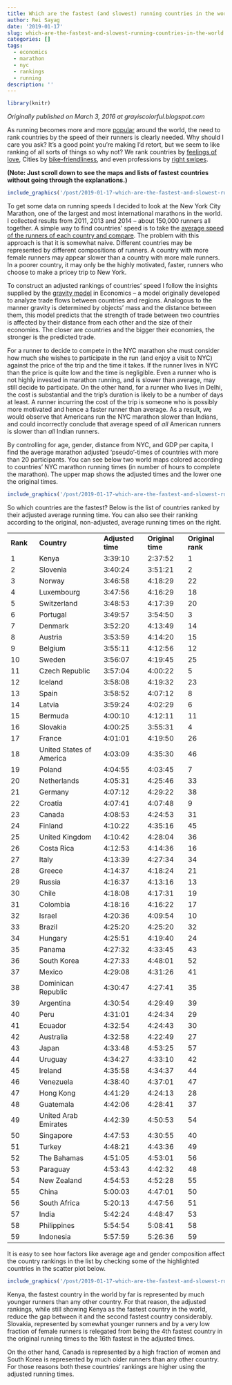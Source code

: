 ```yaml
---
title: Which are the fastest (and slowest) running countries in the world?
author: Rei Sayag
date: '2019-01-17'
slug: which-are-the-fastest-and-slowest-running-countries-in-the-world
categories: []
tags:
  - economics
  - marathon
  - nyc
  - rankings
  - running
description: ''
---
```


```r

library(knitr)

```

*Originally published on March 3, 2016 at grayiscolorful.blogspot.com*


As running becomes more and more <a href="http://www.runnersworld.com/newswire/the-half-marathons-amazing-growth-in-3-charts" target="_blank">popular</a> around the world, the need to rank countries by the speed of their runners is clearly needed. Why should I care you ask? It's a good point you're making I'd retort, but we seem to like ranking of all sorts of things so why not? We rank countries by&nbsp;<a href="http://www.brookings.edu/research/opinions/2013/02/14-economics-of-love-wolfers" target="_blank">feelings of love</a>, Cities by&nbsp;<a href="http://www.businessinsider.com/the-worlds-20-most-bike-friendly-cities-2013-4?op=1" target="_blank">bike-friendliness</a>, and even professions by&nbsp;<a href="http://www.runnersworld.com/newswire/the-half-marathons-amazing-growth-in-3-charts" target="_blank">right swipes</a>.

<span style="font-weight: bold;">(Note: Just scroll down to see the maps and lists of fastest countries without going through&nbsp;</span><span style="font-weight: bold;">the explanations.) &nbsp;</span>


```r

include_graphics('/post/2019-01-17-which-are-the-fastest-and-slowest-running-countries-in-the-world_files/marathon.jpg')

```

To get some data on running speeds I decided to look at the New York City Marathon, one of the largest and most international marathons in the world. I collected results from 2011, 2013 and 2014 -- about 150,000 runners all together. A simple way to find countries' speed is to take the <a href="http://runrepeat.com/research-marathon-performance-across-nations" target="_blank">average speed of the runners of each country and compare</a>. The problem with this approach is that it is somewhat naive. Different countries may be represented by different compositions of runners. A country with more female runners may appear slower than a country with more male runners. In a poorer country, it may only be the highly motivated, faster, runners who choose to make a pricey trip to New York.&nbsp;

To construct an adjusted rankings of countries' speed I follow the insights supplied by the <a href="https://en.wikipedia.org/wiki/Gravity_model_of_trade" target="_blank">gravity model</a>&nbsp;in Economics -- a model originally developed to analyze trade flows between countries and regions. Analogous to the manner gravity is determined by objects' mass and the distance between them, this model predicts that the strength of trade between two countries is affected by their distance from each other and the size of their economies. The closer are countries and the bigger their economies, the stronger is the predicted trade.

For a runner to decide to compete in the NYC marathon she must consider how much she wishes to participate in the run (and enjoy a visit to NYC) against the price of the trip and the time it takes. If the runner lives in NYC than the price is quite low and the time is negligible. Even a runner who is not highly invested in marathon running, and is slower than average, may still decide to participate. On the other hand, for a runner who lives in Delhi, the cost is substantial and the trip's duration is likely to be a number of days at least. A runner incurring the cost of the trip is someone who is possibly more motivated and hence a faster runner than average. As a result, we would observe that Americans run the NYC marathon slower than Indians, and could incorrectly conclude that average speed of <i>all</i>&nbsp;American runners is slower than <i>all</i>&nbsp;Indian runners.

By controlling for age, gender, distance from NYC, and GDP per capita, I find the average marathon adjusted 'pseudo'-times of countries with more than 20 participants. You can see below two world maps colored according to countries' NYC marathon running times (in number of hours to complete the marathon). The upper map shows the&nbsp;adjusted times and the lower one the original times.

```r

include_graphics('/post/2019-01-17-which-are-the-fastest-and-slowest-running-countries-in-the-world_files/maps_of_time.png')

```

So which countries are the fastest? Below is the list of countries ranked by their adjusted average running time. You can also see their ranking according to the original, non-adjusted, average running times on the right.

<!--html_preserve-->
<table>
<tbody>
<tr>
                    <td style="min-width: 50px;"><b>Rank</b></td>
                    <td style="min-width: 50px;"><b>Country</b></td>
                    <td style="min-width: 50px;"><b>Adjusted time</b></td>
                    <td style="min-width: 50px;"><b>Original time</b></td>
                    <td style="min-width: 50px;"><b>Original rank</b></td>
                </tr>
<tr>
                    <td style="min-width: 50px;">1</td>
                    <td style="min-width: 50px;">Kenya</td>
                    <td style="min-width: 50px;">3:39:10</td>
                    <td style="min-width: 50px;">2:37:52</td>
                    <td style="min-width: 50px;">1</td>
                </tr>
<tr>
                    <td style="min-width: 50px;">2</td>
                    <td style="min-width: 50px;">Slovenia</td>
                    <td style="min-width: 50px;">3:40:24</td>
                    <td style="min-width: 50px;">3:51:21</td>
                    <td style="min-width: 50px;">2</td>
                </tr>
<tr>
                    <td style="min-width: 50px;">3</td>
                    <td style="min-width: 50px;">Norway</td>
                    <td style="min-width: 50px;">3:46:58</td>
                    <td style="min-width: 50px;">4:18:29</td>
                    <td style="min-width: 50px;">22</td>
                </tr>
<tr>
                    <td style="min-width: 50px;">4</td>
                    <td style="min-width: 50px;">Luxembourg</td>
                    <td style="min-width: 50px;">3:47:56</td>
                    <td style="min-width: 50px;">4:16:29</td>
                    <td style="min-width: 50px;">18</td>
                </tr>
<tr>
                    <td style="min-width: 50px;">5</td>
                    <td style="min-width: 50px;">Switzerland</td>
                    <td style="min-width: 50px;">3:48:53</td>
                    <td style="min-width: 50px;">4:17:39</td>
                    <td style="min-width: 50px;">20</td>
                </tr>
<tr>
                    <td style="min-width: 50px;">6</td>
                    <td style="min-width: 50px;">Portugal</td>
                    <td style="min-width: 50px;">3:49:57</td>
                    <td style="min-width: 50px;">3:54:50</td>
                    <td style="min-width: 50px;">3</td>
                </tr>
<tr>
                    <td style="min-width: 50px;">7</td>
                    <td style="min-width: 50px;">Denmark</td>
                    <td style="min-width: 50px;">3:52:20</td>
                    <td style="min-width: 50px;">4:13:49</td>
                    <td style="min-width: 50px;">14</td>
                </tr>
<tr>
                    <td style="min-width: 50px;">8</td>
                    <td style="min-width: 50px;">Austria</td>
                    <td style="min-width: 50px;">3:53:59</td>
                    <td style="min-width: 50px;">4:14:20</td>
                    <td style="min-width: 50px;">15</td>
                </tr>
<tr>
                    <td style="min-width: 50px;">9</td>
                    <td style="min-width: 50px;">Belgium</td>
                    <td style="min-width: 50px;">3:55:11</td>
                    <td style="min-width: 50px;">4:12:56</td>
                    <td style="min-width: 50px;">12</td>
                </tr>
<tr>
                    <td style="min-width: 50px;">10</td>
                    <td style="min-width: 50px;">Sweden</td>
                    <td style="min-width: 50px;">3:56:07</td>
                    <td style="min-width: 50px;">4:19:45</td>
                    <td style="min-width: 50px;">25</td>
                </tr>
<tr>
                    <td style="min-width: 50px;">11</td>
                    <td style="min-width: 50px;">Czech Republic</td>
                    <td style="min-width: 50px;">3:57:04</td>
                    <td style="min-width: 50px;">4:00:22</td>
                    <td style="min-width: 50px;">5</td>
                </tr>
<tr>
                    <td style="min-width: 50px;">12</td>
                    <td style="min-width: 50px;">Iceland</td>
                    <td style="min-width: 50px;">3:58:08</td>
                    <td style="min-width: 50px;">4:19:32</td>
                    <td style="min-width: 50px;">23</td>
                </tr>
<tr>
                    <td style="min-width: 50px;">13</td>
                    <td style="min-width: 50px;">Spain</td>
                    <td style="min-width: 50px;">3:58:52</td>
                    <td style="min-width: 50px;">4:07:12</td>
                    <td style="min-width: 50px;">8</td>
                </tr>
<tr>
                    <td style="min-width: 50px;">14</td>
                    <td style="min-width: 50px;">Latvia</td>
                    <td style="min-width: 50px;">3:59:24</td>
                    <td style="min-width: 50px;">4:02:29</td>
                    <td style="min-width: 50px;">6</td>
                </tr>
<tr>
                    <td style="min-width: 50px;">15</td>
                    <td style="min-width: 50px;">Bermuda</td>
                    <td style="min-width: 50px;">4:00:10</td>
                    <td style="min-width: 50px;">4:12:11</td>
                    <td style="min-width: 50px;">11</td>
                </tr>
<tr>
                    <td style="min-width: 50px;">16</td>
                    <td style="min-width: 50px;">Slovakia</td>
                    <td style="min-width: 50px;">4:00:25</td>
                    <td style="min-width: 50px;">3:55:31</td>
                    <td style="min-width: 50px;">4</td>
                </tr>
<tr>
                    <td style="min-width: 50px;">17</td>
                    <td style="min-width: 50px;">France</td>
                    <td style="min-width: 50px;">4:01:01</td>
                    <td style="min-width: 50px;">4:19:50</td>
                    <td style="min-width: 50px;">26</td>
                </tr>
<tr>
                    <td style="min-width: 50px;">18</td>
                    <td style="min-width: 50px;">United States of America</td>
                    <td style="min-width: 50px;">4:03:09</td>
                    <td style="min-width: 50px;">4:35:30</td>
                    <td style="min-width: 50px;">46</td>
                </tr>
<tr>
                    <td style="min-width: 50px;">19</td>
                    <td style="min-width: 50px;">Poland</td>
                    <td style="min-width: 50px;">4:04:55</td>
                    <td style="min-width: 50px;">4:03:45</td>
                    <td style="min-width: 50px;">7</td>
                </tr>
<tr>
                    <td style="min-width: 50px;">20</td>
                    <td style="min-width: 50px;">Netherlands</td>
                    <td style="min-width: 50px;">4:05:31</td>
                    <td style="min-width: 50px;">4:25:46</td>
                    <td style="min-width: 50px;">33</td>
                </tr>
<tr>
                    <td style="min-width: 50px;">21</td>
                    <td style="min-width: 50px;">Germany</td>
                    <td style="min-width: 50px;">4:07:12</td>
                    <td style="min-width: 50px;">4:29:22</td>
                    <td style="min-width: 50px;">38</td>
                </tr>
<tr>
                    <td style="min-width: 50px;">22</td>
                    <td style="min-width: 50px;">Croatia</td>
                    <td style="min-width: 50px;">4:07:41</td>
                    <td style="min-width: 50px;">4:07:48</td>
                    <td style="min-width: 50px;">9</td>
                </tr>
<tr>
                    <td style="min-width: 50px;">23</td>
                    <td style="min-width: 50px;">Canada</td>
                    <td style="min-width: 50px;">4:08:53</td>
                    <td style="min-width: 50px;">4:24:53</td>
                    <td style="min-width: 50px;">31</td>
                </tr>
<tr>
                    <td style="min-width: 50px;">24</td>
                    <td style="min-width: 50px;">Finland</td>
                    <td style="min-width: 50px;">4:10:22</td>
                    <td style="min-width: 50px;">4:35:16</td>
                    <td style="min-width: 50px;">45</td>
                </tr>
<tr>
                    <td style="min-width: 50px;">25</td>
                    <td style="min-width: 50px;">United Kingdom</td>
                    <td style="min-width: 50px;">4:10:42</td>
                    <td style="min-width: 50px;">4:28:04</td>
                    <td style="min-width: 50px;">36</td>
                </tr>
<tr>
                    <td style="min-width: 50px;">26</td>
                    <td style="min-width: 50px;">Costa Rica</td>
                    <td style="min-width: 50px;">4:12:53</td>
                    <td style="min-width: 50px;">4:14:36</td>
                    <td style="min-width: 50px;">16</td>
                </tr>
<tr>
                    <td style="min-width: 50px;">27</td>
                    <td style="min-width: 50px;">Italy</td>
                    <td style="min-width: 50px;">4:13:39</td>
                    <td style="min-width: 50px;">4:27:34</td>
                    <td style="min-width: 50px;">34</td>
                </tr>
<tr>
                    <td style="min-width: 50px;">28</td>
                    <td style="min-width: 50px;">Greece</td>
                    <td style="min-width: 50px;">4:14:37</td>
                    <td style="min-width: 50px;">4:18:24</td>
                    <td style="min-width: 50px;">21</td>
                </tr>
<tr>
                    <td style="min-width: 50px;">29</td>
                    <td style="min-width: 50px;">Russia</td>
                    <td style="min-width: 50px;">4:16:37</td>
                    <td style="min-width: 50px;">4:13:16</td>
                    <td style="min-width: 50px;">13</td>
                </tr>
<tr>
                    <td style="min-width: 50px;">30</td>
                    <td style="min-width: 50px;">Chile</td>
                    <td style="min-width: 50px;">4:18:08</td>
                    <td style="min-width: 50px;">4:17:31</td>
                    <td style="min-width: 50px;">19</td>
                </tr>
<tr>
                    <td style="min-width: 50px;">31</td>
                    <td style="min-width: 50px;">Colombia</td>
                    <td style="min-width: 50px;">4:18:16</td>
                    <td style="min-width: 50px;">4:16:22</td>
                    <td style="min-width: 50px;">17</td>
                </tr>
<tr>
                    <td style="min-width: 50px;">32</td>
                    <td style="min-width: 50px;">Israel</td>
                    <td style="min-width: 50px;">4:20:36</td>
                    <td style="min-width: 50px;">4:09:54</td>
                    <td style="min-width: 50px;">10</td>
                </tr>
<tr>
                    <td style="min-width: 50px;">33</td>
                    <td style="min-width: 50px;">Brazil</td>
                    <td style="min-width: 50px;">4:25:20</td>
                    <td style="min-width: 50px;">4:25:20</td>
                    <td style="min-width: 50px;">32</td>
                </tr>
<tr>
                    <td style="min-width: 50px;">34</td>
                    <td style="min-width: 50px;">Hungary</td>
                    <td style="min-width: 50px;">4:25:51</td>
                    <td style="min-width: 50px;">4:19:40</td>
                    <td style="min-width: 50px;">24</td>
                </tr>
<tr>
                    <td style="min-width: 50px;">35</td>
                    <td style="min-width: 50px;">Panama</td>
                    <td style="min-width: 50px;">4:27:32</td>
                    <td style="min-width: 50px;">4:33:45</td>
                    <td style="min-width: 50px;">43</td>
                </tr>
<tr>
                    <td style="min-width: 50px;">36</td>
                    <td style="min-width: 50px;">South Korea</td>
                    <td style="min-width: 50px;">4:27:33</td>
                    <td style="min-width: 50px;">4:48:01</td>
                    <td style="min-width: 50px;">52</td>
                </tr>
<tr>
                    <td style="min-width: 50px;">37</td>
                    <td style="min-width: 50px;">Mexico</td>
                    <td style="min-width: 50px;">4:29:08</td>
                    <td style="min-width: 50px;">4:31:26</td>
                    <td style="min-width: 50px;">41</td>
                </tr>
<tr>
                    <td style="min-width: 50px;">38</td>
                    <td style="min-width: 50px;">Dominican Republic</td>
                    <td style="min-width: 50px;">4:30:47</td>
                    <td style="min-width: 50px;">4:27:41</td>
                    <td style="min-width: 50px;">35</td>
                </tr>
<tr>
                    <td style="min-width: 50px;">39</td>
                    <td style="min-width: 50px;">Argentina</td>
                    <td style="min-width: 50px;">4:30:54</td>
                    <td style="min-width: 50px;">4:29:49</td>
                    <td style="min-width: 50px;">39</td>
                </tr>
<tr>
                    <td style="min-width: 50px;">40</td>
                    <td style="min-width: 50px;">Peru</td>
                    <td style="min-width: 50px;">4:31:01</td>
                    <td style="min-width: 50px;">4:24:34</td>
                    <td style="min-width: 50px;">29</td>
                </tr>
<tr>
                    <td style="min-width: 50px;">41</td>
                    <td style="min-width: 50px;">Ecuador</td>
                    <td style="min-width: 50px;">4:32:54</td>
                    <td style="min-width: 50px;">4:24:43</td>
                    <td style="min-width: 50px;">30</td>
                </tr>
<tr>
                    <td style="min-width: 50px;">42</td>
                    <td style="min-width: 50px;">Australia</td>
                    <td style="min-width: 50px;">4:32:58</td>
                    <td style="min-width: 50px;">4:22:49</td>
                    <td style="min-width: 50px;">27</td>
                </tr>
<tr>
                    <td style="min-width: 50px;">43</td>
                    <td style="min-width: 50px;">Japan</td>
                    <td style="min-width: 50px;">4:33:48</td>
                    <td style="min-width: 50px;">4:53:25</td>
                    <td style="min-width: 50px;">57</td>
                </tr>
<tr>
                    <td style="min-width: 50px;">44</td>
                    <td style="min-width: 50px;">Uruguay</td>
                    <td style="min-width: 50px;">4:34:27</td>
                    <td style="min-width: 50px;">4:33:10</td>
                    <td style="min-width: 50px;">42</td>
                </tr>
<tr>
                    <td style="min-width: 50px;">45</td>
                    <td style="min-width: 50px;">Ireland</td>
                    <td style="min-width: 50px;">4:35:58</td>
                    <td style="min-width: 50px;">4:34:37</td>
                    <td style="min-width: 50px;">44</td>
                </tr>
<tr>
                    <td style="min-width: 50px;">46</td>
                    <td style="min-width: 50px;">Venezuela</td>
                    <td style="min-width: 50px;">4:38:40</td>
                    <td style="min-width: 50px;">4:37:01</td>
                    <td style="min-width: 50px;">47</td>
                </tr>
<tr>
                    <td style="min-width: 50px;">47</td>
                    <td style="min-width: 50px;">Hong Kong</td>
                    <td style="min-width: 50px;">4:41:29</td>
                    <td style="min-width: 50px;">4:24:13</td>
                    <td style="min-width: 50px;">28</td>
                </tr>
<tr>
                    <td style="min-width: 50px;">48</td>
                    <td style="min-width: 50px;">Guatemala</td>
                    <td style="min-width: 50px;">4:42:06</td>
                    <td style="min-width: 50px;">4:28:41</td>
                    <td style="min-width: 50px;">37</td>
                </tr>
<tr>
                    <td style="min-width: 50px;">49</td>
                    <td style="min-width: 50px;">United Arab Emirates</td>
                    <td style="min-width: 50px;">4:42:39</td>
                    <td style="min-width: 50px;">4:50:53</td>
                    <td style="min-width: 50px;">54</td>
                </tr>
<tr>
                    <td style="min-width: 50px;">50</td>
                    <td style="min-width: 50px;">Singapore</td>
                    <td style="min-width: 50px;">4:47:53</td>
                    <td style="min-width: 50px;">4:30:55</td>
                    <td style="min-width: 50px;">40</td>
                </tr>
<tr>
                    <td style="min-width: 50px;">51</td>
                    <td style="min-width: 50px;">Turkey</td>
                    <td style="min-width: 50px;">4:48:21</td>
                    <td style="min-width: 50px;">4:43:36</td>
                    <td style="min-width: 50px;">49</td>
                </tr>
<tr>
                    <td style="min-width: 50px;">52</td>
                    <td style="min-width: 50px;">The Bahamas</td>
                    <td style="min-width: 50px;">4:51:05</td>
                    <td style="min-width: 50px;">4:53:01</td>
                    <td style="min-width: 50px;">56</td>
                </tr>
<tr>
                    <td style="min-width: 50px;">53</td>
                    <td style="min-width: 50px;">Paraguay</td>
                    <td style="min-width: 50px;">4:53:43</td>
                    <td style="min-width: 50px;">4:42:32</td>
                    <td style="min-width: 50px;">48</td>
                </tr>
<tr>
                    <td style="min-width: 50px;">54</td>
                    <td style="min-width: 50px;">New Zealand</td>
                    <td style="min-width: 50px;">4:54:53</td>
                    <td style="min-width: 50px;">4:52:28</td>
                    <td style="min-width: 50px;">55</td>
                </tr>
<tr>
                    <td style="min-width: 50px;">55</td>
                    <td style="min-width: 50px;">China</td>
                    <td style="min-width: 50px;">5:00:03</td>
                    <td style="min-width: 50px;">4:47:01</td>
                    <td style="min-width: 50px;">50</td>
                </tr>
<tr>
                    <td style="min-width: 50px;">56</td>
                    <td style="min-width: 50px;">South Africa</td>
                    <td style="min-width: 50px;">5:20:13</td>
                    <td style="min-width: 50px;">4:47:56</td>
                    <td style="min-width: 50px;">51</td>
                </tr>
<tr>
                    <td style="min-width: 50px;">57</td>
                    <td style="min-width: 50px;">India</td>
                    <td style="min-width: 50px;">5:42:24</td>
                    <td style="min-width: 50px;">4:48:47</td>
                    <td style="min-width: 50px;">53</td>
                </tr>
<tr>
                    <td style="min-width: 50px;">58</td>
                    <td style="min-width: 50px;">Philippines</td>
                    <td style="min-width: 50px;">5:54:54</td>
                    <td style="min-width: 50px;">5:08:41</td>
                    <td style="min-width: 50px;">58</td>
                </tr>
<tr>
                    <td style="min-width: 50px;">59</td>
                    <td style="min-width: 50px;">Indonesia</td>
                    <td style="min-width: 50px;">5:57:59</td>
                    <td style="min-width: 50px;">5:26:36</td>
                    <td style="min-width: 50px;">59</td>
                </tr>
</tbody>

</table>
<!--/html_preserve-->

It is easy to see how factors like average age and gender composition affect the country rankings in the list by checking some of the highlighted countries in the scatter plot below.

```r

include_graphics('/post/2019-01-17-which-are-the-fastest-and-slowest-running-countries-in-the-world_files/scatter_age_gender.png')

```

Kenya, the fastest country in the world by far is represented by much younger runners than any other country. For that reason, the adjusted rankings, while still showing Kenya as the fastest country in the world, reduce the gap between it and the second fastest country considerably. Slovakia, represented by somewhat younger runners and by a very low fraction of female runners is relegated from being the 4th fastest country in the original running times to the 16th fastest in the adjusted times.

On the other hand, Canada is represented by a high fraction of women and South Korea is represented by much older runners than any other country. For those reasons both these countries' rankings are higher using the adjusted running times.
